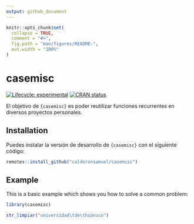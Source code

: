 ```yaml
---
output: github_document
---
```


<!-- README.md is generated from README.Rmd. Please edit that file -->

```r
knitr::opts_chunk$set(
  collapse = TRUE,
  comment = "#>",
  fig.path = "man/figures/README-",
  out.width = "100%"
)
```

# casemisc

<!-- badges: start -->
[![Lifecycle: experimental](https://img.shields.io/badge/lifecycle-experimental-orange.svg)](https://lifecycle.r-lib.org/articles/stages.html#experimental)
[![CRAN status](https://www.r-pkg.org/badges/version/casemisc)](https://CRAN.R-project.org/package=casemisc)
<!-- badges: end -->

El objetivo de `{casemisc}` es poder reutilizar funciones recurrentes en diversos proyectos personales.

## Installation

Puedes instalar la versión de desarrollo de `{casemisc}` con el siguiente código:

``` r
remotes::install_github("calderonsamuel/casemisc")
```

## Example

This is a basic example which shows you how to solve a common problem:

```r
library(casemisc)

str_limpiar("universidad\tde\thuánuco")
```


